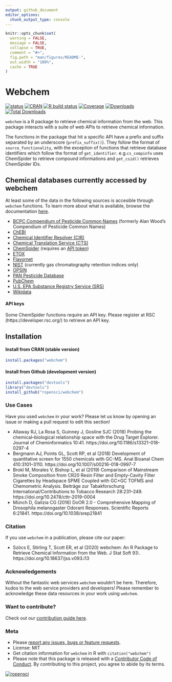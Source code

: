 ```yaml
---
output: github_document
editor_options: 
  chunk_output_type: console
---
```

<!-- README.md is generated from README.Rmd. Please edit that file -->

```r
knitr::opts_chunk$set(
  warning = FALSE, 
  message = FALSE,
  collapse = TRUE,
  comment = "#>",
  fig.path = "man/figures/README-",
  out.width = "100%",
  cache = TRUE
)
```
# Webchem

<!-- badges: start -->

[![status](https://www.repostatus.org/badges/latest/active.svg)](https://www.repostatus.org/#active)
[![CRAN](https://www.r-pkg.org/badges/version/webchem)](https://CRAN.R-project.org/package=webchem) 
[![R build status](https://github.com/ropensci/webchem/workflows/R-CMD-check/badge.svg)](https://github.com/ropensci/webchem/actions)
[![Coverage](https://codecov.io/github/ropensci/webchem/coverage.svg?branch=master)](https://app.codecov.io/gh/ropensci/webchem/branch/master) 
[![Downloads](https://cranlogs.r-pkg.org/badges/webchem)](https://cran.r-project.org/package=webchem)
[![Total Downloads](https://cranlogs.r-pkg.org/badges/grand-total/webchem?color=blue)](https://cran.r-project.org/package=webchem)

<!-- badges: end -->

`webchem` is a R package to retrieve chemical information from  the web. 
This package interacts with a suite of web APIs to retrieve chemical information.

The functions in the package that hit a specific API have a prefix and suffix separated by an underscore (`prefix_suffix()`).
They follow the format of `source_functionality`, with the exception of functions that retrieve database identifiers which follow the format of `get_identifier`. e.g.`cs_compinfo` uses ChemSpider to retrieve compound informations and `get_csid()` retrieves ChemSpider IDs.

## Chemical databases currently accessed by webchem

At least some of the data in the following sources is accesible through `webchem` functions.  To learn more about what is available, browse the documentation [here](https://docs.ropensci.org/webchem/reference/index.html).

- [BCPC Compendium of Pesticide Common Names](https://pesticidecompendium.bcpc.org) (formerly Alan Wood's Compendium of Pesticide Common Names)
- [ChEBI](https://www.ebi.ac.uk/chebi/)
- [Chemical Identifier Resolver (CIR)](https://cactus.nci.nih.gov/chemical/structure)
- [Chemical Translation Service (CTS)](http://cts.fiehnlab.ucdavis.edu/)
- [ChemSpider](http://www.chemspider.com/) (requires an [API token](https://developer.rsc.org/))
- [ETOX](http://webetox.uba.de/webETOX/index.do)
- [Flavornet](http://www.flavornet.org) 
- [NIST](https://webbook.nist.gov) (currently gas chromatography retention indices only)
- [OPSIN](http://opsin.ch.cam.ac.uk/instructions.html)
- [PAN Pesticide Database](https://www.pesticideinfo.org/)
- [PubChem](https://pubchem.ncbi.nlm.nih.gov/)
- [U.S. EPA Substance Registry Service (SRS)](https://cdxnodengn.epa.gov/cdx-srs-rest/)
- [Wikidata](https://www.wikidata.org/wiki/Wikidata:WikiProject_Chemistry)

#### API keys

Some ChemSpider functions require an API key. 
Please register at RSC (https://developer.rsc.org/) to retrieve an API key.

## Installation
#### Install from CRAN (stable version)

```r
install.packages("webchem")
```


#### Install from Github (development version)

```r
install.packages("devtools")
library("devtools")
install_github("ropensci/webchem")
```

### Use Cases

Have you used `webchem` in your work?  Please let us know by opening an issue or making a pull request to edit this section!

- Allaway RJ, La Rosa S, Guinney J, Gosline SJC (2018) Probing the chemical–biological relationship space with the Drug Target Explorer. Journal of Cheminformatics 10:41. https://doi.org/10.1186/s13321-018-0297-4
- Bergmann AJ, Points GL, Scott RP, et al (2018) Development of quantitative screen for 1550 chemicals with GC-MS. Anal Bioanal Chem 410:3101–3110. https://doi.org/10.1007/s00216-018-0997-7
- Brokl M, Morales V, Bishop L, et al (2019) Comparison of Mainstream Smoke Composition from CR20 Resin Filter and Empty-Cavity Filter Cigarettes by Headspace SPME Coupled with GC×GC TOFMS and Chemometric Analysis. Beiträge zur Tabakforschung International/Contributions to Tobacco Research 28:231–249. https://doi.org/10.2478/cttr-2019-0004
- Münch D, Galizia CG (2016) DoOR 2.0 - Comprehensive Mapping of Drosophila melanogaster Odorant Responses. Scientific Reports 6:21841. https://doi.org/10.1038/srep21841

### Citation

If you use `webchem` in a publication, please cite our paper:

- Szöcs E, Stirling T, Scott ER, et al (2020) webchem: An R Package to Retrieve Chemical Information from the Web. J Stat Soft 93:. https://doi.org/10.18637/jss.v093.i13


### Acknowledgements
Without the fantastic web services `webchem` wouldn't be here. Therefore, kudos to the web service providers and developers! Please remember to acknowledge these data resources in your work using `webchem`.

### Want to contribute?

Check out our [contribution guide here](https://github.com/ropensci/webchem/blob/master/CONTRIBUTING.md).

### Meta

- Please [report any issues, bugs or feature requests](https://github.com/ropensci/webchem/issues).
- License: MIT
- Get citation information for `webchem` in R with `citation("webchem")`
- Please note that this package is released with a [Contributor Code of Conduct](https://ropensci.org/code-of-conduct/). By contributing to this project, you agree to abide by its terms.

[![ropensci](https://ropensci.org/public_images/github_footer.png)](https://ropensci.org)
